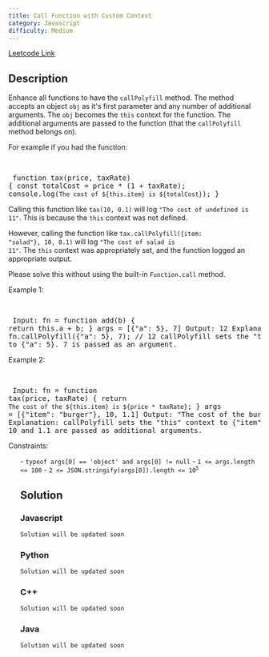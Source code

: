 ```yaml
---
title: Call Function with Custom Context
category: Javascript
difficulty: Medium
---
```


<Callout>

[Leetcode Link](https://leetcode.com/problems/call-function-with-custom-context)

</Callout>

## Description

Enhance all functions to have the <code>callPolyfill</code> method. The method accepts an object <code>obj</code> as it&#39;s first parameter and any number of additional arguments. The <code>obj</code> becomes the <code>this</code> context for the function. The additional arguments are passed to the function (that the <code>callPolyfill</code> method belongs on).

For example if you had the function:

<br /><pre className="overflow-x-auto">
function tax(price, taxRate) {
  const totalCost = price * (1 + taxRate);
  console.log(`The cost of ${this.item} is ${totalCost}`);
}
</pre>

Calling this function like <code>tax(10, 0.1)</code> will log <code>&quot;The cost of undefined is 11&quot;</code>. This is because the <code>this</code> context was not defined.

However, calling the function like <code>tax.callPolyfill({item: &quot;salad&quot;}, 10, 0.1)</code> will log <code>&quot;The cost of salad is 11&quot;</code>. The <code>this</code> context was appropriately set, and the function logged an appropriate output.

Please solve this without using the built-in <code>Function.call</code> method.

Example 1:

<br /><pre className="overflow-x-auto">
Input:
fn = function add(b) {
  return this.a + b;
}
args = [{&quot;a&quot;: 5}, 7]
Output: 12
Explanation:
fn.callPolyfill({&quot;a&quot;: 5}, 7); // 12
callPolyfill sets the &quot;this&quot; context to {&quot;a&quot;: 5}. 7 is passed as an argument.
</pre>

Example 2:

<br /><pre className="overflow-x-auto">
Input: 
fn = function tax(price, taxRate) { 
 return `The cost of the ${this.item} is ${price * taxRate}`; 
}
args = [{&quot;item&quot;: &quot;burger&quot;}, 10, 1.1]
Output: &quot;The cost of the burger is 11&quot;
Explanation: callPolyfill sets the &quot;this&quot; context to {&quot;item&quot;: &quot;burger&quot;}. 10 and 1.1 are passed as additional arguments.
</pre>

Constraints:

<ul list-style-type:square;">
	- <code><font face="monospace">typeof args[0] == &#39;object&#39; and args[0] != null</font></code>
	- <code>1 &lt;= args.length &lt;= 100</code>
	- <code>2 &lt;= JSON.stringify(args[0]).length &lt;= 10<sup>5</sup></code>

## Solution

### Javascript

```javascript
Solution will be updated soon
```

### Python

```python
Solution will be updated soon
```

### C++

```cpp
Solution will be updated soon
```

### Java

```java
Solution will be updated soon
```
